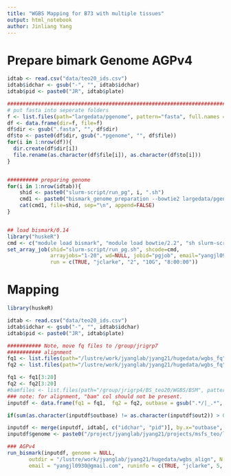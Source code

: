 ```yaml
---
title: "WGBS Mapping for B73 with multiple tissues"
output: html_notebook
author: Jinliang Yang
---
```



# Prepare bimark Genome AGPv4


```r
idtab <- read.csv("data/teo20_ids.csv")
idtab$idchar <- gsub("-", "", idtab$idchar)
idtab$pid <- paste0("JR", idtab$plate)

#####################################################################################################
# put fasta into seperate folders
f <- list.files(path="largedata/pgenome", pattern="fasta", full.names = TRUE)
df <- data.frame(dir=f, file=f)
df$dir <- gsub(".fasta", "", df$dir)
df$to <- paste0(df$dir, gsub(".*pgenome", "", df$file))
for(i in 1:nrow(df)){
  dir.create(df$dir[i])
  file.rename(as.character(df$file[i]), as.character(df$to[i]))
}


########## preparing genome
for(i in 1:nrow(idtab)){
    shid <- paste0("slurm-script/run_pg", i, ".sh")
    cmd1 <- paste0("bismark_genome_preparation --bowtie2 largedata/pgenome/", idtab$idchar[i])
    cat(cmd1, file=shid, sep="\n", append=FALSE)
}    


## load bismark/0.14
library("huskeR")
cmd <- c("module load bismark", "module load bowtie/2.2", "sh slurm-script/run_pg$SLURM_ARRAY_TASK_ID.sh")
set_array_job(shid="slurm-script/run_pg.sh", shcode=cmd,
              arrayjobs="1-20", wd=NULL, jobid="pgjob", email="yangjl0930@gmail.com",
              run = c(TRUE, "jclarke", "2", "10G", "8:00:00"))


```


# Mapping

```r
library(huskeR)

idtab <- read.csv("data/teo20_ids.csv")
idtab$idchar <- gsub("-", "", idtab$idchar)
idtab$pid <- paste0("JR", idtab$plate)

########### Note, move fq files to /group/jrigrp7
########### alignment
fq1 <- list.files(path="/lustre/work/jyanglab/jyang21/hugedata/wgbs_fq", pattern="R1_trimmed.fastq.gz$", full.names = TRUE)
fq2 <- list.files(path="/lustre/work/jyanglab/jyang21/hugedata/wgbs_fq", pattern="R2_trimmed.fastq.gz$", full.names = TRUE)

fq1 <- fq1[3:20]
fq2 <- fq2[3:20]
#bamfiles <- list.files(path="/group/jrigrp4/BS_teo20/WGBS/BSM", pattern="bam$", full.names = TRUE)
### note: for alignment, "bam" col should not be present.
inputdf <- data.frame(fq1 = fq1,  fq2 = fq2, outbase = gsub(".*/|_.*", "", fq1), out2=gsub(".*/|_.*", "", fq2))

if(sum(as.character(inputdf$outbase) != as.character(inputdf$out2)) > 0  ){stop("!!! PE not right !!!")}

inputdf <- merge(inputdf, idtab[, c("idchar", "pid")], by.x="outbase", by.y="pid")
inputdf$genome <- paste0("/project/jyanglab/jyang21/projects/msfs_teo/largedata/pgenome/", inputdf$idchar)

### AGPv4
run_bismark(inputdf, genome = NULL,
       outdir = "/lustre/work/jyanglab/jyang21/hugedata/wgbs_align", N = 1, align = TRUE,
       email = "yangjl0930@gmail.com", runinfo = c(TRUE, "jclarke", 5, "20G", "8:00:00"))

```



